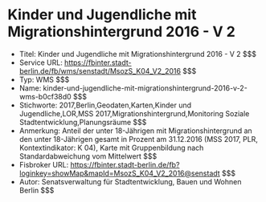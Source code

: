 # Kinder und Jugendliche mit Migrationshintergrund 2016 - V 2
- Titel: Kinder und Jugendliche mit Migrationshintergrund 2016 - V 2 $$$
- Service URL: https://fbinter.stadt-berlin.de/fb/wms/senstadt/MsozS_K04_V2_2016 $$$
- Typ: WMS $$$
- Name: kinder-und-jugendliche-mit-migrationshintergrund-2016-v-2-wms-b0cf38d0 $$$
- Stichworte: 2017,Berlin,Geodaten,Karten,Kinder und Jugendliche,LOR,MSS 2017,Migrationshintergrund,Monitoring Soziale Stadtentwicklung,Planungsräume $$$
- Anmerkung: Anteil der unter 18-Jährigen mit Migrationshintergrund an den unter 18-Jährigen gesamt in Prozent am 31.12.2016 (MSS 2017, PLR, Kontextindikator: K 04), Karte mit Gruppenbildung nach Standardabweichung vom Mittelwert $$$
- Fisbroker URL: https://fbinter.stadt-berlin.de/fb?loginkey=showMap&mapId=MsozS_K04_V2_2016@senstadt $$$
- Autor: Senatsverwaltung für Stadtentwicklung, Bauen und Wohnen Berlin $$$

